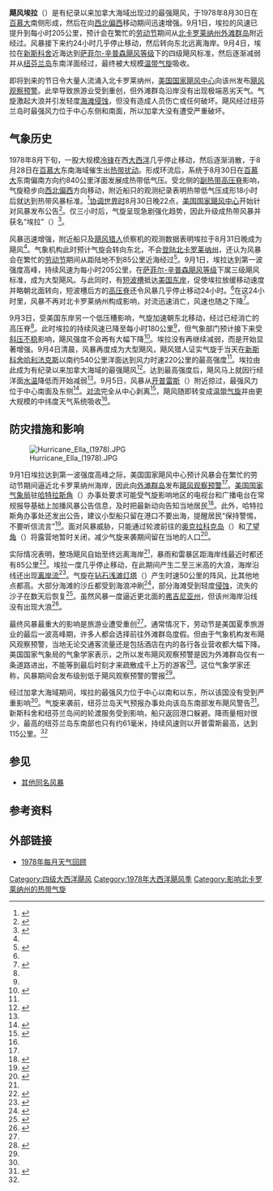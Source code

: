 {{noteTA
|G1=USState
|1=zh-hans:百慕大;zh-hk:百慕達;zh-tw:百慕達;
|2=zh-cn:新斯科舍;zh-hk:諾華斯高沙;zh-tw:新斯科細亞;
}}
{{Infobox Hurricane
| Name= 飓风埃拉<br />{{lang|en|Hurricane Ella}}
| Type=飓风
| Year=1978
| Basin=Atl
| Image location=EllaSeptember119781931UTC.gif
| Image name=位于北卡罗莱纳州哈特拉斯角东南海域的飓风埃拉
| Formed=1978年8月30日
| Dissipated=1978年9月5日
| 1-min winds=120
| Pressure=956
| Damages=无
| Fatalities=无报导
| Areas=[[北卡罗莱纳州|北卡罗莱纳州]]、[[纽芬兰岛|纽芬兰岛]]
| Hurricane season=[[1978年大西洋飓风季|1978年大西洋飓风季]]
}}
'''飓风埃拉'''（{{lang-en|Hurricane Ella}}）是有纪录以来加拿大海域出现过的最强飓风，于1978年8月30日在[[百慕大|百慕大]]南侧形成，然后在向[[罗盘方位|西北偏西]]移动期间迅速增强。9月1日，埃拉的风速已提升到每小时205公里，预计会在繁忙的[[劳动节_(美国)|劳动节]]期间从[[北卡罗莱纳州|北卡罗莱纳州]][[外滩群岛|外滩群岛]]附近经过。风暴接下来约24小时几乎停止移动，然后转向东北远离海岸。9月4日，埃拉在[[新斯科舍|新斯科舍]]近海达到[[萨菲尔-辛普森飓风等级|萨菲尔-辛普森飓风等级]]下的四级飓风标准，然后逐渐减弱并从[[纽芬兰岛|纽芬兰岛]]东南洋面经过，最终被大规模[[温带气旋|温带气旋]]吸收。

即将到来的节日令大量人流涌入北卡罗莱纳州，[[国家飓风中心|美国国家飓风中心]]向该州发布[[热带气旋警告|飓风观察预警]]。此举导致旅游业受到重创，但外滩群岛沿岸没有出现极端恶劣天气。气旋激起大浪并引发轻度[[海蚀|海滩侵蚀]]，但没有造成人员伤亡或任何破坏。飓风经过纽芬兰岛时最强风力位于中心东侧和南面，所以加拿大没有遭受严重破坏。

== 气象历史 ==
{{storm path|Ella 1978 track.png|left}}
1978年8月下旬，一股大规模[[冷锋|冷锋]]在西[[大西洋|大西洋]]几乎停止移动，然后逐渐消散，于8月28日在[[百慕大|百慕大]]东南海域催生出[[热带扰动|热带扰动]]。形成环流后，系统于8月30日在[[百慕大|百慕大]]东南偏南方向约840公里洋面发展成热带低气压。受北侧的[[副热带高压脊|副热带高压脊]]影响，气旋稳步向[[罗盘方位|西北偏西]]方向移动，附近船只的观测纪录表明热带低气压成形18小时后就达到热带风暴标准。<ref name="tcr">{{cite web | author = Miles B. Lawrence | publisher = National Hurricane Center | year = 1978 | title = Hurricane Ella Preliminary Report | accessdate = 2017-02-15 | archivedate = 2016-03-03 | archiveurl = https://web.archive.org/web/20160303183256/http://www.nhc.noaa.gov/archive/storm_wallets/cdmp/dvd0076-jpg/1978/atlantic/ella/prenhc/ | url = http://www.nhc.noaa.gov/archive/storm_wallets/cdmp/dvd0076-jpg/1978/atlantic/ella/prenhc/ | deadurl = no }}</ref>[[协调世界时|协调世界时]]8月30日晚22点，[[国家飓风中心|美国国家飓风中心]]开始针对风暴发布公告<ref>{{cite web | author = Frank | date = 1978-08-30 | title = Tropical Depression Advisory | publisher = National Hurricane Center | accessdate = 2017-02-15 | format = [[JPEG|JPG]] | archivedate = 2012-10-24 | deadurl = no | archiveurl = https://web.archive.org/web/20121024051017/http://www.nhc.noaa.gov/archive/storm_wallets/cdmp/dvd0076-jpg/1978/atlantic/ella/public/pub302200z.jpg | url = http://www.nhc.noaa.gov/archive/storm_wallets/cdmp/dvd0076-jpg/1978/atlantic/ella/public/pub302200z.jpg }}</ref>。仅三小时后，气旋呈现急剧强化趋势，因此升级成热带风暴并获名“埃拉”（{{lang|en|Ella}}）<ref>{{cite web | author = Hebert | date = 1978-08-30 | title = Tropical Storm Ella Special Advisory One | publisher = National Hurricane Center | archiveurl = https://web.archive.org/web/20160303223401/http://www.nhc.noaa.gov/archive/storm_wallets/cdmp/dvd0076-jpg/1978/atlantic/ella/public/pub310100z.jpg | archivedate = 2016-03-03 | deadurl = no | format = JPG | accessdate = 2010-03-27 | url = http://www.nhc.noaa.gov/archive/storm_wallets/cdmp/dvd0076-jpg/1978/atlantic/ella/public/pub310100z.jpg }}</ref>。

风暴迅速增强，附近船只及[[飓风猎人|飓风猎人]]侦察机的观测数据表明埃拉于8月31日晚成为飓风<ref name="tcr" />。气象机构此时预计气旋会转向东北，不会[[登陆_(气象学)|登陆]][[北卡罗莱纳州|北卡罗莱纳州]]，还认为风暴会在繁忙的[[劳动节_(美国)|劳动节]]期间从距陆地不到85公里近海经过<ref>{{cite web | author = Miles Lawrence | publisher = National Hurricane Center | date = 1978-08-31 | title = Hurricane Ella Discussion | accessdate = 2017-02-15 | deadurl = no | archiveurl = https://web.archive.org/web/20160303173256/http://www.nhc.noaa.gov/archive/storm_wallets/cdmp/dvd0076-jpg/1978/atlantic/ella/tropdisc/tcd3121z.jpg | archivedate = 2016-03-03 | format = JPG | url = http://www.nhc.noaa.gov/archive/storm_wallets/cdmp/dvd0076-jpg/1978/atlantic/ella/tropdisc/tcd3121z.jpg }}</ref>。9月1日，埃拉达到第一波强度高峰，持续风速为每小时205公里，在[[萨菲尔-辛普森飓风等级|萨菲尔-辛普森飓风等级]]下属三级飓风标准，成为大型飓风。与此同时，有[[低压槽|短波槽]]抵达[[美国东岸|美国东岸]]，促使埃拉放缓移动速度并略朝北面转向，短波槽后方的[[高压脊|高压脊]]还令风暴几乎停止移动24小时。<ref name="tcr" />在这24小时里，风暴不再对北卡罗莱纳州构成影响，对流迅速消亡，风速也随之下降<ref>{{cite web | author = Pelissier | publisher = National Hurricane Center | date = 1978-09-02 | title = Hurricane Ella Discussion | accessdate = 2017-02-15 | archivedate = 2016-03-03 | format = JPG | deadurl = no | archiveurl = https://web.archive.org/web/20160303170203/http://www.nhc.noaa.gov/archive/storm_wallets/cdmp/dvd0076-jpg/1978/atlantic/ella/tropdisc/tcd0209z.jpg | url = http://www.nhc.noaa.gov/archive/storm_wallets/cdmp/dvd0076-jpg/1978/atlantic/ella/tropdisc/tcd0209z.jpg }}</ref>。

9月3日，受美国东岸另一个低压槽影响，气旋加速朝东北移动，经过已经消亡的高压脊<ref name="tcr" />。此时埃拉的持续风速已降至每小时180公里<ref name="tcr" />，但气象部门预计接下来受[[斜压|斜压不稳]]影响，飓风强度不会再有大幅下降<ref>{{cite web | author = Pelissier | publisher = National Hurricane Center | date = 1978-09-03 | archiveurl = https://web.archive.org/web/20160303170939/http://www.nhc.noaa.gov/archive/storm_wallets/cdmp/dvd0076-jpg/1978/atlantic/ella/tropdisc/tcd0309z.jpg | title = Hurricane Ella Discussion | accessdate = 2010-03-28 | archivedate = 2016-03-03 | deadurl = no | url = http://www.nhc.noaa.gov/archive/storm_wallets/cdmp/dvd0076-jpg/1978/atlantic/ella/tropdisc/tcd0309z.jpg | format = JPG }}</ref>。埃拉没有再继续减弱，而是开始显著增强。9月4日清晨，风暴再度成为大型飓风，飓风猎人证实气旋于当天在[[新斯科舍|新斯科舍]][[哈利法克斯|哈利法克斯]]以南约540公里洋面达到风力时速220公里的最高强度<ref name="tcr" />。埃拉由此成为有纪录以来加拿大海域的最强飓风<ref name="Canada">{{cite web | author = Canadian Hurricane Centre | date = 2010-09-14 | title = 1978-Ella | accessdate = 2017-02-15 | archivedate = 2016-11-20 | deadurl = no | archiveurl = https://web.archive.org/web/20161120191722/http://www.ec.gc.ca/hurricane/default.asp?lang=En&n=DB671096-1 | url = http://www.ec.gc.ca/Hurricane/default.asp?lang=En&n=DB671096-1 }}</ref>。达到最高强度后，飓风马上就因行经洋面[[海面温度|水温]]降低而开始减弱<ref name="tcr" />。9月5日，风暴从[[开普雷斯|开普雷斯]]（{{lang|en|Cape Race}}）附近掠过，最强风力位于中心南面及东侧<ref name="a24">{{cite web | author = John Hope | publisher = National Hurricane Center | date = 1978-09-05 | title = Hurricane Ella Advisory 24 | accessdate = 2017-02-15 | archivedate = 2016-03-03 | archiveurl = https://web.archive.org/web/20160303170608/http://www.nhc.noaa.gov/archive/storm_wallets/cdmp/dvd0076-jpg/1978/atlantic/ella/public/pub050400z.jpg | deadurl = no | format = JPG | url = http://www.nhc.noaa.gov/archive/storm_wallets/cdmp/dvd0076-jpg/1978/atlantic/ella/public/pub050400z.jpg }}</ref>。[[对流|对流]]完全从中心剥离<ref>{{cite web | author = Miles Lawrence | publisher = National Hurricane Center | date = 1978-09-05 | title = Hurricane Ella Discussion | accessdate = 2017-02-15 | archivedate = 2016-03-03 | deadurl = no | archiveurl = https://web.archive.org/web/20160303182056/http://www.nhc.noaa.gov/archive/storm_wallets/cdmp/dvd0076-jpg/1978/atlantic/ella/tropdisc/tcd0509z.jpg | format = JPG | url = http://www.nhc.noaa.gov/archive/storm_wallets/cdmp/dvd0076-jpg/1978/atlantic/ella/tropdisc/tcd0509z.jpg }}</ref>，飓风随即转变成[[温带气旋|温带气旋]]并由更大规模的中纬度天气系统吸收<ref name="tcr" />。

== 防灾措施和影响 ==
[[File:Hurricane_Ella_(1978).JPG|right]]

9月1日埃拉达到第一波强度高峰之际，美国国家飓风中心预计风暴会在繁忙的劳动节期间逼近北卡罗莱纳州海岸，因此向[[外滩群岛|外滩群岛]]发布[[热带气旋警告|飓风观察预警]]<ref name="tcr" />。[[美国国家气象局|美国国家气象局]]驻[[哈特拉斯角|哈特拉斯角]]（{{lang|en|Cape Hatteras}}）办事处要求可能受气旋影响地区的电视台和广播电台在常规报导基础上加播风暴公告信息，及时把最新动向告知当地居民<ref>{{cite web | author = A.J. Hull | date = 1978-09-01 | title = Special Request to East North Carolina and Southeast Virginia | publisher = Cape Hatteras National Weather Service | accessdate = 2017-02-15 | url = http://www.nhc.noaa.gov/archive/storm_wallets/cdmp/dvd0076-jpg/1978/atlantic/ella/local/hat012050z.jpg | archiveurl = https://web.archive.org/web/20160303174046/http://www.nhc.noaa.gov/archive/storm_wallets/cdmp/dvd0076-jpg/1978/atlantic/ella/local/hat012050z.jpg | archivedate = 2016-03-03 | deadurl = no | format = JPG }}</ref>。此外，哈特拉斯角办事处还发出公告，建议小型船只留在港口不要出海，提醒居民“保持警惕，不要听信流言”<ref>{{cite web | author = Cape Hatteras National Weather Service | publisher = National Oceanic and Atmospheric Administration | date = 1978-09-01 | title = Hurricane Ella Local Statement Number 3 | accessdate = 2017-02-16 | deadurl = no | archiveurl = https://web.archive.org/web/20121024030735/http://www.nhc.noaa.gov/archive/storm_wallets/cdmp/dvd0076-jpg/1978/atlantic/ella/local/hat012230z.jpg | archivedate = 2012-10-24 | format = JPG | url = http://www.nhc.noaa.gov/archive/storm_wallets/cdmp/dvd0076-jpg/1978/atlantic/ella/local/hat012230z.jpg }}</ref>。面对风暴威胁，只能通过轮渡前往的[[奥克拉科克_(北卡罗莱纳州)|奥克拉科克岛]]（{{lang|en|Ocracoke Island}}）和[[了望角|了望角]]（{{lang|en|Cape Lookout}}）将露营地暂时关闭，减少气旋来袭期间留在当地的人口<ref>{{cite web | author = Cape Hatteras National Weather Service | publisher = National Oceanic and Atmospheric Administration | date = 1978-09-02 | title = Hurricane Ella Local Statement Number 6 | accessdate = 2017-02-16 | archivedate = 2016-03-03 | archiveurl = https://web.archive.org/web/20160303224829/http://www.nhc.noaa.gov/archive/storm_wallets/cdmp/dvd0076-jpg/1978/atlantic/ella/local/hat020730z.jpg | deadurl = no | format = JPG | url = http://www.nhc.noaa.gov/archive/storm_wallets/cdmp/dvd0076-jpg/1978/atlantic/ella/local/hat020730z.jpg }}</ref>。

实际情况表明，整场飓风自始至终远离海岸<ref name="tcr" />，暴雨和雷暴区距海岸线最近时都还有85公里<ref>{{cite web | author = Cape Hatteras National Weather Service | publisher = National Oceanic and Atmospheric Administration | date = 1978-09-02 | title = Hurricane Ella Local Statement Number 10 | accessdate = 2017-02-16 | deadurl = no | archiveurl = https://web.archive.org/web/20160303190606/http://www.nhc.noaa.gov/archive/storm_wallets/cdmp/dvd0076-jpg/1978/atlantic/ella/local/hat021900z.jpg | archivedate = 2016-03-03 | format = JPG | url = http://www.nhc.noaa.gov/archive/storm_wallets/cdmp/dvd0076-jpg/1978/atlantic/ella/local/hat021900z.jpg }}</ref>。埃拉一度几乎停止移动，在此期间产生二至三米高的大浪，海岸沿线还出现[[离岸流|离岸流]]<ref>{{cite web | author = Cape Hatteras National Weather Service | publisher = National Oceanic and Atmospheric Administration | date = 1978-09-02 | archiveurl = https://web.archive.org/web/20160303190730/http://www.nhc.noaa.gov/archive/storm_wallets/cdmp/dvd0076-jpg/1978/atlantic/ella/local/hat022230z.jpg | title = Hurricane Ella Local Statement Number 12 | accessdate = 2017-02-16 | deadurl = no | url = http://www.nhc.noaa.gov/archive/storm_wallets/cdmp/dvd0076-jpg/1978/atlantic/ella/local/hat022230z.jpg | format = JPG | archivedate = 2016-03-03 }}</ref>。气旋在[[钻石浅滩灯塔|钻石浅滩灯塔]]（{{lang|en|Diamond Shoal Light}}）产生时速50公里的阵风，比其他地点都高。大部分海滩的沙丘都受到海浪冲刷<ref name="nc">{{cite web | author = A. J. Hull | publisher = National Oceanic and Atmospheric Administration | date = 1978-09-07 | title = Preliminary Report on Hurricane Ella | accessdate = 2017-02-16 | archiveurl = https://web.archive.org/web/20160303230654/http://www.nhc.noaa.gov/archive/storm_wallets/cdmp/dvd0076-jpg/1978/atlantic/ella/preloc/hat07.01.jpg | archivedate = 2016-03-03 | deadurl = no | format = JPG | url = http://www.nhc.noaa.gov/archive/storm_wallets/cdmp/dvd0076-jpg/1978/atlantic/ella/preloc/hat07.01.jpg }}</ref>，部分海滩受到轻度[[海蚀|侵蚀]]，流失的沙子在数天后恢复<ref>{{cite web | author = Albert R. Hinn | publisher = Wilmington National Weather Service | date = 1978-09-07 | title = Information for Hurricane Ella Survey Report | accessdate = 2017-02-16 | url = http://www.nhc.noaa.gov/archive/storm_wallets/cdmp/dvd0076-jpg/1978/atlantic/ella/postevent/hinn07.jpg | archiveurl = https://web.archive.org/web/20160303220720/http://www.nhc.noaa.gov/archive/storm_wallets/cdmp/dvd0076-jpg/1978/atlantic/ella/postevent/hinn07.jpg | archivedate = 2016-03-03 | deadurl = no | format = JPG }}</ref>。虽然风暴一度逼近更北面的[[弗吉尼亚州|弗吉尼亚州]]，但该州海岸沿线没有出现大浪<ref>{{cite web | author = Terry Ritter | publisher = Norfolk National Weather Service | date = 1978-09-06 | title = Storm Report, Hurricane Ella | accessdate = 2017-02-16 | deadurl = no | archiveurl = https://web.archive.org/web/20160303192850/http://www.nhc.noaa.gov/archive/storm_wallets/cdmp/dvd0076-jpg/1978/atlantic/ella/preloc/orf06.jpg | archivedate = 2016-03-03 | format = JPG | url = http://www.nhc.noaa.gov/archive/storm_wallets/cdmp/dvd0076-jpg/1978/atlantic/ella/preloc/orf06.jpg }}</ref>。

最终风暴最重大的影响是旅游业遭受重创<ref name="tcr" />。通常情况下，劳动节是美国夏季旅游业的最后一波高峰期，许多人都会选择前往外滩群岛度假。但由于气象机构发布飓风观察预警，当地无论交通客流量还是包括酒店在内的各行各业营收都大幅下降。美国国家气象局的气象学家表示，之所以发布飓风观察预警是因为外滩群岛仅有一条道路进出，不能等到最后时刻才来疏散成千上万的游客<ref>{{cite web | author = Coastland Times | publisher = National Hurricane Center | date = 1978-09-07 | title = News Clippings about Hurricane Ella | accessdate = 2017-02-16 | deadurl = no | archiveurl = https://web.archive.org/web/20160303230102/http://www.nhc.noaa.gov/archive/storm_wallets/cdmp/dvd0076-jpg/1978/atlantic/ella/news/ct0907.01.jpg | archivedate = 2016-03-03 | format = JPG | url = http://www.nhc.noaa.gov/archive/storm_wallets/cdmp/dvd0076-jpg/1978/atlantic/ella/news/ct0907.01.jpg }}</ref>。这位气象学家还称，风暴期间会发布级别低于飓风观察预警的警报<ref name="nc" />。

经过加拿大海域期间，埃拉的最强风力位于中心以南和以东，所以该国没有受到严重影响<ref name="a24" />。气旋来袭前，纽芬兰岛天气预报办事处向该岛东南部发布飓风警告<ref>{{cite web | author = Gilbert Clark | publisher = National Hurricane Center | date = 1978-09-04 | title = Hurricane Ella Advisory 22 | accessdate = 2017-02-16 | archiveurl = https://web.archive.org/web/20160303170348/http://www.nhc.noaa.gov/archive/storm_wallets/cdmp/dvd0076-jpg/1978/atlantic/ella/public/pub041600z.jpg | deadurl = no | archivedate = 2016-03-03 | format = JPG | url = http://www.nhc.noaa.gov/archive/storm_wallets/cdmp/dvd0076-jpg/1978/atlantic/ella/public/pub041600z.jpg }}</ref>。新斯科舍和纽芬兰岛间的轮渡服务受到影响，船只返回港口躲避。降雨量相对很少，最高的纽芬兰岛东南部也只有约61毫米，持续风速则以开普雷斯最高，达到115公里。<ref name="Canada" />

== 参见 ==
{{Portal|热带气旋}}
*[[热带风暴埃拉|其他同名风暴]]

== 参考资料 ==
{{Reflist|35em}}

== 外部链接 ==
{{Commons category|Hurricane Ella (1978)}}
* [http://www.aoml.noaa.gov/general/lib/lib1/nhclib/mwreviews/1978.pdf 1978年每月天气回顾]{{Wayback|url=http://www.aoml.noaa.gov/general/lib/lib1/nhclib/mwreviews/1978.pdf |date=20080923022550 }}

{{DEFAULTSORT:Ella (1978)}}
[[Category:四级大西洋飓风|Category:四级大西洋飓风]]
[[Category:1978年大西洋飓风季|Category:1978年大西洋飓风季]]
[[Category:影响北卡罗莱纳州的热带气旋|Category:影响北卡罗莱纳州的热带气旋]]
{{Good article}}
